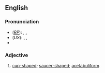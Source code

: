 ==English==
===Pronunciation===
*(''[[RP]]''): {{enPR|ă'-sĭ-tăbʹyo͝o-lə}}, {{IPA|/ˌæsɪˈtæbjʊlə/}}, {{SAMPA|/%{sI"t{bjUl@/}}
*(''US''): {{enPR|ă'-sĭ-tăbʹyə-lər}}, {{IPA|/ˌæsɪˈtæbjəlɚ/}}, {{SAMPA|/%{sI"t{bj@l@`/}}
*{{audio|en-us-acetabular2.ogg|Audio (US)}}

===Adjective===
{{infl|en|adjective}}

# [[cup-shaped]]; [[saucer-shaped]]; [[acetabuliform]].